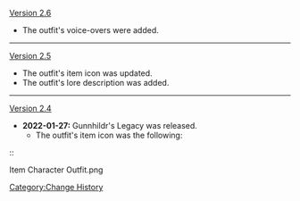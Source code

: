 [[Version 2.6]]
* The outfit's voice-overs were added.
----
[[Version 2.5]]
* The outfit's item icon was updated.
* The outfit's lore description was added.
----
[[Version 2.4]]
* '''2022-01-27:''' Gunnhildr's Legacy was released.
** The outfit's item icon was the following:
::<gallery>
Item Character Outfit.png
</gallery>

<noinclude>[[Category:Change History]]</noinclude>